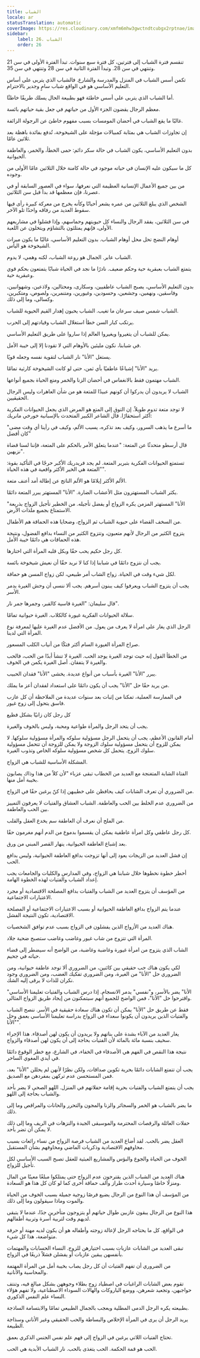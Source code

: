 ```yaml
---
title: الشباب
locale: ar
statusTranslation: automatic
coverImage: https://res.cloudinary.com/xmfm6mhw3gwctndtcubgx2rptnae/image/upload/v1740337243/small_cover_educacion_fundamental_a051170f1c.webp
sidebar:
    label: 26. الشباب
    order: 26
---
```

تنقسم فترة الشباب إلى فترتين، كل فترة سبع سنوات. تبدأ الفترة الأولى في سن 21 وتنتهي في سن 28. وتبدأ الفترة الثانية في سن 28 وتنتهي في سن 35.

تكمن أسس الشباب في المنزل والمدرسة والشارع. فالشباب الذي يتربى على أساس التعليم الأساسي هو في الواقع شباب سامٍ وجدير بالاحترام.

أما الشباب الذي يتربى على أسس خاطئة فهو بطبيعة الحال يسلك طريقًا خاطئًا.

معظم الرجال يقضون الجزء الأول من حياتهم في جعل بقية حياتهم بائسة.

غالبًا ما يقع الشباب في أحضان المومسات بسبب مفهوم خاطئ عن الرجولة الزائفة.

إن تجاوزات الشباب هي بمثابة كمبيالات مؤجلة على الشيخوخة، تُدفع بفائدة باهظة بعد ثلاثين عامًا.

بدون التعليم الأساسي، يكون الشباب في حالة سكر دائم: حمى الخطأ، والخمر، والعاطفة الحيوانية.

كل ما سيكون عليه الإنسان في حياته موجود في حالة كامنة خلال الثلاثين عامًا الأولى من وجوده.

من بين جميع الأعمال الإنسانية العظيمة التي نعرفها، سواء في العصور السابقة أو في عصرنا، فإن معظمها قد بدأ قبل سن الثلاثين.

الشخص الذي يبلغ الثلاثين من عمره يشعر أحيانًا وكأنه يخرج من معركة كبيرة رأى فيها سقوط العديد من رفاقه واحدًا تلو الآخر.

في سن الثلاثين، يفقد الرجال والنساء كل حيويتهم وحماسهم، وإذا فشلوا في مشاريعهم الأولى، فإنهم يمتلئون بالتشاؤم ويتخلون عن اللعبة.

أوهام النضج تحل محل أوهام الشباب. بدون التعليم الأساسي، غالبًا ما يكون ميراث الشيخوخة هو اليأس.

الشباب عابر. الجمال هو روعة الشباب، لكنه وهمي، لا يدوم.

يتمتع الشباب بعبقرية حية وحكم ضعيف. نادرًا ما نجد في الحياة شبابًا يتمتعون بحكم قوي وعبقرية حية.

بدون التعليم الأساسي، يصبح الشباب عاطفيين، وسكارى، ومحتالين، ولاذعين، وشهوانيين، وفاسقين، ونهمين، وجشعين، وحسودين، وغيورين، ومتنمرين، ولصوص، ومتكبرين، وكسالى، وما إلى ذلك.

الشباب شمس صيف سرعان ما تغيب. الشباب يحبون إهدار القيم الحيوية للشباب.

يرتكب كبار السن خطأ استغلال الشباب وقيادتهم إلى الحرب.

يمكن للشباب أن يتغيروا ويغيروا العالم إذا ساروا على طريق التعليم الأساسي.

في شبابنا، نكون مليئين بالأوهام التي لا تقودنا إلا إلى خيبة الأمل.

يستغل "الأنا" نار الشباب لتقوية نفسه وجعله قويًا.

يريد "الأنا" إشباعًا عاطفيًا بأي ثمن، حتى لو كانت الشيخوخة كارثية تمامًا.

الشباب مهتمون فقط بالانغماس في أحضان الزنا والخمر ومتع الحياة بجميع أنواعها.

الشباب لا يريدون أن يدركوا أن كونهم عبيدًا للمتعة هو من شأن العاهرات وليس الرجال الحقيقيين.

لا توجد متعة تدوم طويلاً. إن التوق إلى المتع هو المرض الذي يجعل الحيوانات الفكرية أكثر استحقارًا. قال الشاعر الكبير المتحدث بالإسبانية خورخي مانريك:

"ما أسرع ما يذهب السرور،
وكيف بعد تذكره،
يسبب الألم،
وكيف في رأينا
أي وقت مضى كان أفضل"

قال أرسطو متحدثًا عن المتعة: "عندما يتعلق الأمر بالحكم على المتعة، فإننا لسنا قضاة نزيهين".

تستمتع الحيوانات الفكرية بتبرير المتعة. لم يجد فريدريك الأكبر حرجًا في التأكيد بقوة: "المتعة هي الخير الأكثر واقعية في هذه الحياة".

الألم الأكثر إيلامًا هو الألم الناتج عن إطالة أمد أعنف متعة.

يكثر الشباب المستهترون مثل الأعشاب الضارة. "الأنا" المستهتر يبرر المتعة دائمًا.

"الأنا" المستهتر المزمن يكره الزواج أو يفضل تأجيله. من الخطير تأجيل الزواج بذريعة الاستمتاع بجميع ملذات الأرض.

من السخف القضاء على حيوية الشباب ثم الزواج، وضحايا هذه الحماقة هم الأطفال.

يتزوج الكثير من الرجال لأنهم متعبون، وتتزوج الكثير من النساء بدافع الفضول، ونتيجة هذه الحماقات هي دائمًا خيبة الأمل.

كل رجل حكيم يحب حقًا وبكل قلبه المرأة التي اختارها.

يجب أن نتزوج دائمًا في شبابنا إذا كنا لا نريد حقًا أن نعيش شيخوخة بائسة.

لكل شيء وقت في الحياة. زواج الشاب أمر طبيعي، لكن زواج المسن هو حماقة.

يجب أن يتزوج الشباب ويعرفوا كيف يبنون أسرهم. يجب ألا ننسى أن وحش الغيرة يدمر الأسر.

قال سليمان: "الغيرة قاسية كالقبر، وجمرها جمر نار".

سلالة الحيوانات الفكرية غيورة كالكلاب. الغيرة حيوانية تمامًا.

الرجل الذي يغار على امرأة لا يعرف من يعول. من الأفضل عدم الغيرة عليها لمعرفة نوع المرأة التي لدينا.

صراخ المرأة الغيورة السام أكثر فتكًا من أنياب الكلب المسعور.

من الخطأ القول إنه حيث توجد الغيرة يوجد الحب. الغيرة لا تنشأ أبدًا من الحب، فالحب والغيرة لا يتفقان. أصل الغيرة يكمن في الخوف.

يبرر "الأنا" الغيرة بأسباب من أنواع عديدة. يخشى "الأنا" فقدان الحبيب.

من يريد حقًا حل "الأنا" يجب أن يكون دائمًا على استعداد لفقدان أعز ما يملك.

في الممارسة العملية، تمكنا من إثبات بعد سنوات عديدة من الملاحظة أن كل عازب فاسق يتحول إلى زوج غيور.

كل رجل كان زانيًا بشكل فظيع

يجب أن يتحد الرجل والمرأة طواعية ومحبة، وليس بالخوف والغيرة.

أمام القانون الأعظم، يجب أن يتحمل الرجل مسؤولية سلوكه والمرأة مسؤولية سلوكها. لا يمكن للزوج أن يتحمل مسؤولية سلوك الزوجة ولا يمكن للزوجة أن تتحمل مسؤولية سلوك الزوج. يتحمل كل شخص مسؤولية سلوكه الخاص وتذوب الغيرة.

المشكلة الأساسية للشباب هي الزواج.

الفتاة الشابة المتغنجة مع العديد من الخطاب تبقى عزباء "لأن كلاً من هذا وذاك يصابون بخيبة أمل منها.

من الضروري أن تعرف الشابات كيف يحافظن على خطيبهن إذا كنّ يرغبن حقًا في الزواج.

من الضروري عدم الخلط بين الحب والعاطفة. الشباب العشاق والفتيات لا يعرفون التمييز بين الحب والعاطفة.

من الملح أن نعرف أن العاطفة سم يخدع العقل والقلب.

كل رجل عاطفي وكل امرأة عاطفية يمكن أن يقسموا بدموع من الدم أنهم مغرمون حقًا.

بعد إشباع العاطفة الحيوانية، ينهار القصر المبني من ورق.

إن فشل العديد من الزيجات يعود إلى أنها تزوجت بدافع العاطفة الحيوانية، وليس بدافع الحب.

أخطر خطوة نخطوها خلال شبابنا هي الزواج، وفي المدارس والكليات والجامعات يجب إعداد الشباب والفتيات لهذه الخطوة الهامة.

من المؤسف أن يتزوج العديد من الشباب والفتيات بدافع المصلحة الاقتصادية أو مجرد الاعتبارات الاجتماعية.

عندما يتم الزواج بدافع العاطفة الحيوانية أو بسبب الاعتبارات الاجتماعية أو المصلحة الاقتصادية، تكون النتيجة الفشل.

هناك العديد من الأزواج الذين يفشلون في الزواج بسبب عدم توافق الشخصيات.

المرأة التي تتزوج من شاب غيور وغاضب وغاضب ستصبح ضحية جلاد.

الشاب الذي يتزوج من امرأة غيورة وغاضبة وغاضبة، من الواضح أنه سيضطر إلى قضاء حياته في جحيم.

لكي يكون هناك حب حقيقي بين كائنين، من الضروري ألا توجد عاطفة حيوانية، ومن الضروري حل "الأنا" من الغيرة، ومن الضروري تفكيك الغضب، ومن الضروري وجود نكران للذات لا يرقى إليه الشك.

"الأنا" يضر بالأسر، و"نفسي" يدمر الانسجام. إذا درس الشباب والفتيات تعليمنا الأساسي واقترحوا حل "الأنا"، فمن الواضح للجميع أنهم سيتمكنون من إيجاد طريق الزواج المثالي.

فقط عن طريق حل "الأنا" يمكن أن تكون هناك سعادة حقيقية في الأسر. ننصح الشباب والفتيات الذين يريدون أن يكونوا سعداء في الزواج بدراسة تعليمنا الأساسي بعمق وحل "الأنا".

يغار العديد من الآباء بشدة على بناتهم ولا يريدون أن يكون لهن أصدقاء. هذا الإجراء سخيف بنسبة مائة بالمائة لأن الفتيات بحاجة إلى أن يكون لهن أصدقاء والزواج.

نتيجة هذا النقص في الفهم هي الأصدقاء في الخفاء، في الشارع، مع خطر الوقوع دائمًا في أيدي المغوي الساحر.

يجب أن تتمتع الشابات دائمًا بحرية تكوين صداقات، ولكن نظرًا لأنهن لم يحللن "الأنا" بعد، فمن المستحسن عدم تركهن بمفردهن مع الصديق.

يجب أن يتمتع الشباب والفتيات بحرية إقامة حفلاتهم في المنزل. اللهو الصحي لا يضر بأحد والشباب بحاجة إلى اللهو.

ما يضر بالشباب هو الخمر والسجائر والزنا والمجون والتحرر والحانات والمراقص وما إلى ذلك.

حفلات العائلة والرقصات المحترمة والموسيقى الجيدة والنزهات في الريف وما إلى ذلك لا يمكن أن تضر بأحد.

العقل يضر بالحب. لقد أضاع العديد من الشباب فرصة الزواج من نساء رائعات بسبب مخاوفهم الاقتصادية وذكريات الماضي ومخاوفهم بشأن المستقبل.

الخوف من الحياة والجوع والبؤس والمشاريع العبثية للعقل تصبح السبب الأساسي لكل تأجيل للزواج.

هناك العديد من الشباب الذين يقترحون عدم الزواج حتى يمتلكوا مبلغًا معينًا من المال ومنزلًا خاصًا وسيارة أحدث طراز وألف حماقة أخرى كما لو كان كل هذا هو السعادة.

من المؤسف أن هذا النوع من الرجال يضيع فرصًا زوجية جميلة بسبب الخوف من الحياة والموت وماذا سيقولون وما إلى ذلك.

هذا النوع من الرجال يبقون عازبين طوال حياتهم أو يتزوجون متأخرين جدًا، عندما لا يتبقى لديهم وقت لتربية أسرة وتربية أطفالهم.

في الواقع، كل ما يحتاجه الرجل لإعالة زوجته وأطفاله هو أن يكون لديه مهنة أو حرفة متواضعة، هذا كل شيء.

تبقى العديد من الشابات عازبات بسبب اختيارهن للزوج. النساء الحسابات والمهتمات بأنفسهن يبقين عازبات أو يفشلن فشلاً ذريعًا في الزواج.

من الضروري أن تفهم الفتيات أن كل رجل يصاب بخيبة أمل من المرأة المهتمة والمحاسبة والأنانية.

تقوم بعض الشابات الراغبات في اصطياد زوج بطلاء وجوههن بشكل مبالغ فيه، وتنتف حواجبهن، وتجعيد شعرهن، ووضع الباروكات والهالات السوداء الاصطناعية، ولا تفهم هؤلاء النساء علم النفس الذكوري.

بطبيعته يكره الرجل الدمى المطلية ويعجب بالجمال الطبيعي تمامًا والابتسامة الساذجة.

يريد الرجل أن يرى في المرأة الإخلاص والبساطة والحب الحقيقي وغير الأناني وسذاجة الطبيعة.

تحتاج الفتيات اللاتي يرغبن في الزواج إلى فهم علم نفس الجنس الذكري بعمق.

الحب هو قمة الحكمة. الحب يتغذى بالحب. نار الشباب الأبدية هي الحب.

